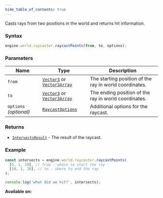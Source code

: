```yaml
---
hide_table_of_contents: true
---
```



Casts rays from two positions in the world and returns hit information.

### Syntax

```js
engine.world.raycaster.raycastPoints(from, to, options);
```

### Parameters

| Name                   | Type                                                                         | Description                                            |
| ---------------------- | ---------------------------------------------------------------------------- | ------------------------------------------------------ |
| `from`                 | [`Vector3`](/sdk/types/Vector3) or [`Vector3Array`](/sdk/types/Vector3Array) | The starting position of the ray in world coordinates. |
| `to`                   | [`Vector3`](/sdk/types/Vector3) or [`Vector3Array`](/sdk/types/Vector3Array) | The ending position of the ray in world coordinates.   |
| `options` _(optional)_ | [`RaycastOptions`](/sdk/types/RaycastOptions)                                | Additional options for the raycast.                    |

### Returns

- [`IntersectsResult`](/sdk/types/IntersectsResult) - The result of the raycast.

### Example

```js
const intersects = engine.world.raycaster.raycastPoints(
  [5, 1, 10], // from - where to start the ray
  [10, 1, 20], // to - where to end the ray
);

console.log('what did we hit?', intersects);
```

**Available on:** <ClientTag />
